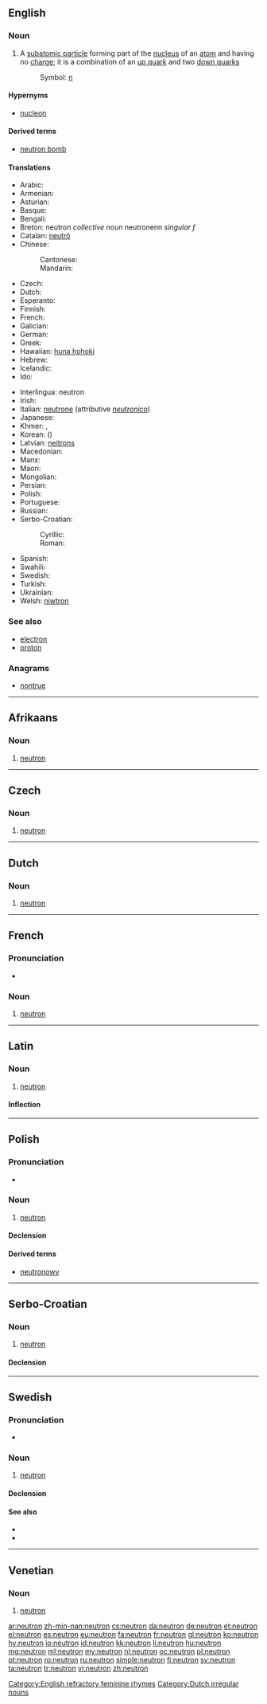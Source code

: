 {{also|Neutron|neutrón}}
==English==

===Noun===
{{wikipedia}}
{{en-noun}}

# {{context|particle}} A [[subatomic particle]] forming part of the [[nucleus]] of an [[atom]] and having no [[charge]]; it is a combination of an [[up quark]] and two [[down quark]]s
#: Symbol: [[n]]

====Hypernyms====
* [[nucleon]]

====Derived terms====
* [[neutron bomb]]

====Translations====
{{trans-top|subatomic particle}}
* Arabic: {{t-|ar|نيوترون|m|tr=nyutruun}}
* Armenian: {{t-|hy|նեյտրոն|tr=neytron}}
* Asturian: {{t-|ast|neutrón|m}}
* Basque: {{t-|eu|neutroi}}
* Bengali: {{t-|bn|নিউট্রন|sc=Beng}}
* Breton: neutron ''collective noun'' neutronenn ''singular f''
* Catalan: [[neutró]]
* Chinese:
*: Cantonese: {{tø|yue|中子|tr=jung1 ji2|sc=Hant}}
*: Mandarin: {{t-|cmn|中子|tr=zhōngzǐ|sc=Hani}}
* Czech: {{t+|cs|neutron|m}}
* Dutch: {{t+|nl|neutron|n}}
* Esperanto: {{t-|eo|neŭtrono}}
* Finnish: {{t+|fi|neutroni}}
* French: {{t+|fr|neutron|m}}
* Galician: {{t+|gl|neutrón|m}}
* German: {{t+|de|Neutron|n}}
* Greek: {{t+|el|νετρόνιο|n|tr=netronio}}
* Hawaiian: [[huna hohoki]]
* Hebrew: {{t+|he|ניטרון|alt=נֵיטרוֹן}}
* Icelandic: {{t+|is|nifteind|f}}
* Ido: {{t+|io|neutrono}}
{{trans-mid}}
* Interlingua: neutron
* Irish: {{t-|ga|neodrón|m}}
* Italian: [[neutrone]] {{m}} (attributive ''[[neutronico]]'')
* Japanese: {{t+|ja|中性子|tr=ちゅうせいし, chūseishi}}
* Khmer: {{t-|km|អព្យាកតាណូ|tr=ak pyeak ta no|sc=Khmr}}, {{t-|km|ណឺត្រុង|tr=ner trong|sc=Khmr}}
* Korean: {{t+|ko|중성자|tr=jungseongja|sc=Hang}} ({{t+|ko|中性子|sc=Hani}})
* Latvian: [[neitrons]] {{m}}
* Macedonian: {{t-|mk|неутрон|m|tr=neutrón}}
* Manx: {{t-|gv|naeearane}}
* Maori: {{t-|mi|iramoe}}
* Mongolian: {{t-|mn|нейтрон|tr=neytron|sc=Cyrl}}
* Persian: {{t+|fa|نوترون}}
* Polish: {{t+|pl|neutron|m}}
* Portuguese: {{t+|pt|nêutron|m}}
* Russian: {{t+|ru|нейтрон|m|tr=nejtrón}}
* Serbo-Croatian:
*: Cyrillic: {{t-|sh|неутрон|m|alt=неу̀тро̄н}}
*: Roman: {{t-|sh|neutron|m|alt=neùtrōn}}
* Spanish: {{t+|es|neutrón}}
* Swahili: {{t-|sw|nyutroni}}
* Swedish: {{t+|sv|neutron|c}}
* Turkish: {{t+|tr|nötron}}
* Ukrainian: {{t-|uk|нейтрон|m|tr=neytron|sc=Cyrl}}
* Welsh: [[niwtron]]
{{trans-bottom}}

===See also===
* [[electron]]
* [[proton]]

===Anagrams===
* [[nontrue#English|nontrue]]

[[Category:English refractory feminine rhymes]]

----

==Afrikaans==
{{wikipedia|lang=af}}

===Noun===
{{head|af|noun|plural|[[neutrone]]}}

# {{context|physics|lang=af}} [[#English|neutron]]

----

==Czech==

===Noun===
{{cs-noun|g=m}}

# [[#English|neutron]]

----

==Dutch==

===Noun===
{{nl-noun|n|neutronen}}

# {{context|physics|lang=nl}} [[#English|neutron]]

[[Category:Dutch irregular nouns]]

----

==French==
{{wikipedia|lang=fr}}

===Pronunciation===
* {{audio|Fr-Paris--neutron.ogg|Audio (Paris)}}

===Noun===
{{fr-noun|m}}

# {{context|particle|lang=fr}} [[#English|neutron]]

----

==Latin==

===Noun===
{{wikipedia|lang=la}}
{{la-noun|neutron|neutronis|neutrōnis|n|third}}

# {{context|physics|lang=la}} [[#English|neutron]]

====Inflection====
{{la-decl-3rd|neutron|neutron|neutron|neutrōn}}

----

==Polish==

===Pronunciation===
* {{IPA|/n̪ɛˈut̪rɔn̪/|lang=pl}}

===Noun===
{{head|pl|noun|g=m}}

# {{context|physics|lang=pl}} [[#English|neutron]]

====Declension====
{{pl-decl-noun
|neutron|neutrony
|neutronu|neutronów
|neutronowi|neutronom
|neutron|neutrony
|neutronem|neutronami
|neutronie|neutronach
|neutronie|neutrony
}}

====Derived terms====
* [[neutronowy]]

----

==Serbo-Croatian==

===Noun===
{{sh-noun|g=m|head=neùtrōn|r|неутрон|неу̀тро̄н}}

# {{context|physics|lang=sh}} [[#English|neutron]]

====Declension====
{{sh-decl-noun
|neùtrōn|neutroni
|neutróna|neutrona
|neutronu|neutronima
|neutron|neutrone
|neutrone|neutroni
|neutronu|neutronima
|neutronom|neutronima
}}

----

==Swedish==
{{wikipedia|lang=sv}}

===Pronunciation===
* {{IPA|/neːɵˈtroːn/|lang=sv}}

===Noun===
{{sv-noun|g=c}}

# {{context|physics|lang=sv}} [[#English|neutron]]

====Declension====
{{sv-noun-reg-er}}

====See also====
* {{l|sv|proton}}
* {{l|sv|elektron}}

----

==Venetian==

===Noun===
{{wikipedia|lang=vec}}
{{vec-noun|neutr|m|on|uni}}

# {{context|physics|lang=vec}} [[#English|neutron]]

[[ar:neutron]]
[[zh-min-nan:neutron]]
[[cs:neutron]]
[[da:neutron]]
[[de:neutron]]
[[et:neutron]]
[[el:neutron]]
[[es:neutron]]
[[eu:neutron]]
[[fa:neutron]]
[[fr:neutron]]
[[gl:neutron]]
[[ko:neutron]]
[[hy:neutron]]
[[io:neutron]]
[[id:neutron]]
[[kk:neutron]]
[[li:neutron]]
[[hu:neutron]]
[[mg:neutron]]
[[ml:neutron]]
[[my:neutron]]
[[nl:neutron]]
[[oc:neutron]]
[[pl:neutron]]
[[pt:neutron]]
[[ro:neutron]]
[[ru:neutron]]
[[simple:neutron]]
[[fi:neutron]]
[[sv:neutron]]
[[ta:neutron]]
[[tr:neutron]]
[[vi:neutron]]
[[zh:neutron]]